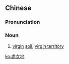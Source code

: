 {{also|处女地}}

==Chinese==
{{zh-forms|s=处女地|type=21}}

===Pronunciation===
{{zh-pron
|m=chǔnǚdì
|c=cyu2 neoi5-2 dei6
|mn=chhú-lí-tē/chhú-lí-tōe
|cat=n
}}

===Noun===
{{zh-noun}}

# [[virgin]] [[soil]]; [[virgin territory]]

[[ko:處女地]]